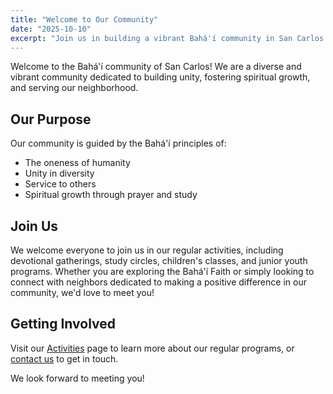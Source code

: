 ```yaml
---
title: "Welcome to Our Community"
date: "2025-10-10"
excerpt: "Join us in building a vibrant Bahá'í community in San Carlos through unity, service, and spiritual growth."
---
```


Welcome to the Bahá'í community of San Carlos! We are a diverse and vibrant community dedicated to building unity, fostering spiritual growth, and serving our neighborhood.

## Our Purpose

Our community is guided by the Bahá'í principles of:
- The oneness of humanity
- Unity in diversity
- Service to others
- Spiritual growth through prayer and study

## Join Us

We welcome everyone to join us in our regular activities, including devotional gatherings, study circles, children's classes, and junior youth programs. Whether you are exploring the Bahá'í Faith or simply looking to connect with neighbors dedicated to making a positive difference in our community, we'd love to meet you!

## Getting Involved

Visit our [Activities](/activities) page to learn more about our regular programs, or [contact us](/contact) to get in touch.

We look forward to meeting you!

